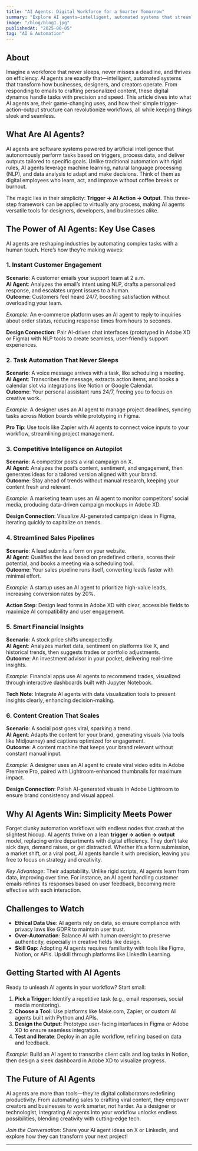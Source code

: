 ```yaml
---
title: "AI Agents: Digital Workforce for a Smarter Tomorrow"
summary: "Explore AI agents—intelligent, automated systems that streamline tasks from customer support to content creation, acting as tireless digital employees for businesses and creators."
image: "/blog/blog1.jpg"
publishedAt: "2025-06-05"
tag: "AI & Automation"
---
```


## About

Imagine a workforce that never sleeps, never misses a deadline, and thrives on efficiency. AI agents are exactly that—intelligent, automated systems that transform how businesses, designers, and creators operate. From responding to emails to crafting personalized content, these digital dynamos handle tasks with precision and speed. This article dives into what AI agents are, their game-changing uses, and how their simple trigger-action-output structure can revolutionize workflows, all while keeping things sleek and seamless.

## What Are AI Agents?

AI agents are software systems powered by artificial intelligence that autonomously perform tasks based on triggers, process data, and deliver outputs tailored to specific goals. Unlike traditional automation with rigid rules, AI agents leverage machine learning, natural language processing (NLP), and data analysis to adapt and make decisions. Think of them as digital employees who learn, act, and improve without coffee breaks or burnout.

The magic lies in their simplicity: **Trigger → AI Action → Output**. This three-step framework can be applied to virtually any process, making AI agents versatile tools for designers, developers, and businesses alike.

## The Power of AI Agents: Key Use Cases

AI agents are reshaping industries by automating complex tasks with a human touch. Here’s how they’re making waves:

### 1. Instant Customer Engagement
**Scenario**: A customer emails your support team at 2 a.m.  
**AI Agent**: Analyzes the email’s intent using NLP, drafts a personalized response, and escalates urgent issues to a human.  
**Outcome**: Customers feel heard 24/7, boosting satisfaction without overloading your team.  

*Example*: An e-commerce platform uses an AI agent to reply to inquiries about order status, reducing response times from hours to seconds.

**Design Connection**: Pair AI-driven chat interfaces (prototyped in Adobe XD or Figma) with NLP tools to create seamless, user-friendly support experiences.

### 2. Task Automation That Never Sleeps
**Scenario**: A voice message arrives with a task, like scheduling a meeting.  
**AI Agent**: Transcribes the message, extracts action items, and books a calendar slot via integrations like Notion or Google Calendar.  
**Outcome**: Your personal assistant runs 24/7, freeing you to focus on creative work.  

*Example*: A designer uses an AI agent to manage project deadlines, syncing tasks across Notion boards while prototyping in Figma.

**Pro Tip**: Use tools like Zapier with AI agents to connect voice inputs to your workflow, streamlining project management.

### 3. Competitive Intelligence on Autopilot
**Scenario**: A competitor posts a viral campaign on X.  
**AI Agent**: Analyzes the post’s content, sentiment, and engagement, then generates ideas for a tailored version aligned with your brand.  
**Outcome**: Stay ahead of trends without manual research, keeping your content fresh and relevant.  

*Example*: A marketing team uses an AI agent to monitor competitors’ social media, producing data-driven campaign mockups in Adobe XD.

**Design Connection**: Visualize AI-generated campaign ideas in Figma, iterating quickly to capitalize on trends.

### 4. Streamlined Sales Pipelines
**Scenario**: A lead submits a form on your website.  
**AI Agent**: Qualifies the lead based on predefined criteria, scores their potential, and books a meeting via a scheduling tool.  
**Outcome**: Your sales pipeline runs itself, converting leads faster with minimal effort.  

*Example*: A startup uses an AI agent to prioritize high-value leads, increasing conversion rates by 20%.

**Action Step**: Design lead forms in Adobe XD with clear, accessible fields to maximize AI compatibility and user engagement.

### 5. Smart Financial Insights
**Scenario**: A stock price shifts unexpectedly.  
**AI Agent**: Analyzes market data, sentiment on platforms like X, and historical trends, then suggests trades or portfolio adjustments.  
**Outcome**: An investment advisor in your pocket, delivering real-time insights.  

*Example*: Financial apps use AI agents to recommend trades, visualized through interactive dashboards built with Jupyter Notebook.

**Tech Note**: Integrate AI agents with data visualization tools to present insights clearly, enhancing decision-making.

### 6. Content Creation That Scales
**Scenario**: A social post goes viral, sparking a trend.  
**AI Agent**: Adapts the content for your brand, generating visuals (via tools like Midjourney) and captions optimized for engagement.  
**Outcome**: A content machine that keeps your brand relevant without constant manual input.  

*Example*: A designer uses an AI agent to create viral video edits in Adobe Premiere Pro, paired with Lightroom-enhanced thumbnails for maximum impact.

**Design Connection**: Polish AI-generated visuals in Adobe Lightroom to ensure brand consistency and visual appeal.

## Why AI Agents Win: Simplicity Meets Power

Forget clunky automation workflows with endless nodes that crash at the slightest hiccup. AI agents thrive on a lean **trigger → action → output** model, replacing entire departments with digital efficiency. They don’t take sick days, demand raises, or get distracted. Whether it’s a form submission, a market shift, or a viral post, AI agents handle it with precision, leaving you free to focus on strategy and creativity.

*Key Advantage*: Their adaptability. Unlike rigid scripts, AI agents learn from data, improving over time. For instance, an AI agent handling customer emails refines its responses based on user feedback, becoming more effective with each interaction.

## Challenges to Watch

- **Ethical Data Use**: AI agents rely on data, so ensure compliance with privacy laws like GDPR to maintain user trust.
- **Over-Automation**: Balance AI with human oversight to preserve authenticity, especially in creative fields like design.
- **Skill Gap**: Adopting AI agents requires familiarity with tools like Figma, Notion, or APIs. Upskill through platforms like LinkedIn Learning.

## Getting Started with AI Agents

Ready to unleash AI agents in your workflow? Start small:
1. **Pick a Trigger**: Identify a repetitive task (e.g., email responses, social media monitoring).
2. **Choose a Tool**: Use platforms like Make.com, Zapier, or custom AI agents built with Python and APIs.
3. **Design the Output**: Prototype user-facing interfaces in Figma or Adobe XD to ensure seamless integration.
4. **Test and Iterate**: Deploy in an agile workflow, refining based on data and feedback.

*Example*: Build an AI agent to transcribe client calls and log tasks in Notion, then design a sleek dashboard in Adobe XD to visualize progress.

## The Future of AI Agents

AI agents are more than tools—they’re digital collaborators redefining productivity. From automating sales to crafting viral content, they empower creators and businesses to work smarter, not harder. As a designer or technologist, integrating AI agents into your workflow unlocks endless possibilities, blending creativity with cutting-edge tech.

*Join the Conversation*: Share your AI agent ideas on X or LinkedIn, and explore how they can transform your next project!

---
